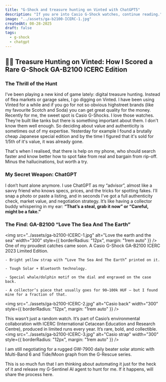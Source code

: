 ```yaml
---
title: "G-Shock and treasure hunting on Vinted with ChatGPT5"
description: "If you are into Casio G-Shock watches, continue reading."
image: "../assets/ga-b2100-ICERC-1.jpg"
createdAt: 08-28-2025
draft: false
tags:
  - g-shock
  - chatgpt
---
```


## 🕵️‍♂️ Treasure Hunting on Vinted: How I Scored a Rare G-Shock GA-B2100 ICERC Edition

### The Thrill of the Hunt

I’ve been playing a new kind of game lately: digital treasure hunting.
Instead of flea markets or garage sales, I go digging on Vinted. I have been using Vinted for a while and 
if you go for not so obvious highstreet brands (like my favourite Scotch and Soda) you can get great quality for the money.
Recently for me, the sweet spot is Casio G-Shocks. I love those watches. They’re built like tanks but there is 
something important about them. I don't know them well enough. So deciding about value and authenticity is sometimes out of my expertise.
Yesterday for example I found a brutally cheap Japanese special edition and by the time I figured that it's sold for 1/5th of it's value, it 
was already gone. 

That's when I realised, that there is help on my phone, who should search faster and know better how to spot fake from real and bargain from rip-off. Minus the hallucinations, but worth a try.

### My Secret Weapon: ChatGPT

I don’t hunt alone anymore. I use ChatGPT as my “advisor”, almost like a savvy friend who knows specs, prices, and the tricks for spotting fakes. 
I’ll snap a photo or paste a listing, and in seconds I’ve got a full authenticity check, market value, and negotiation strategy.
It’s like having a collector buddy whispering in my ear: __“That’s a steal, grab it now” or “Careful, might be a fake.”__

### The Find: GA-B2100 “Love The Sea And The Earth”

<img 
  src="../assets/ga-b2100-ICERC-1.jpg" 
  alt="Love the earth and the sea" 
  width="300" 
  style={{ borderRadius: "12px", margin: "1rem auto" }}
/>
One of my proudest catches came soon. A Casio G-Shock GA-B2100 ICERC 2023 Limited Edition.
    
    - Bright yellow strap with “Love The Sea And The Earth” printed on it.

    - Tough Solar + Bluetooth technology.

    - Special whale/dolphin motif on the dial and engraved on the case back.

    - A collector’s piece that usually goes for 90–100k HUF — but I found mine for a fraction of that.

<img 
  src="../assets/ga-b2100-ICERC-2.jpg" 
  alt="Casio back" 
  width="300" 
  style={{ borderRadius: "12px", margin: "1rem auto" }}
/>


This wasn’t just a random watch. 
It’s part of Casio’s environmental collaboration with ICERC (International Cetacean Education and Research Centre), produced in limited runs every year. 
It’s rare, bold, and collectible.
<img 
  src="../assets/ga-b2100-ICERC-3.jpg" 
  alt="Casio strap" 
  width="300" 
  style={{ borderRadius: "12px", margin: "1rem auto" }}
/>

I am still negotiating for a rugged GW-7900 daily beater solar atomic with Multi-Band 6 and Tide/Moon graph from the G-Rescue series.

This is so much fun that I am thinking about automating it just for the heck of it and release my G-Sentinel AI agent to hunt for me. If it happens, will share the process here.

